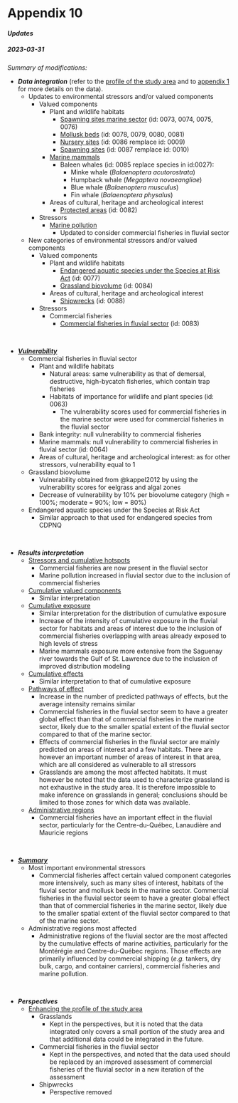 # Appendix 10 {.unnumbered #annexe10}

#### ***Updates*** {.unnumbered}

##### ***2023-03-31*** {.unnumbered}

*Summary of modifications:*

- ***Data integration*** (refer to the [profile of the study area](#portrait) and to [appendix 1](#annexe1) for more details on the data). 
  - Updates to environmental stressors and/or valued components
    - Valued components
      - Plant and wildlife habitats
        - [Spawning sites marine sector](#frayères-et-sites-dalevinage) (id: 0073, 0074, 0075, 0076)
        - [Mollusk beds](#gisements-coquilliers) (id: 0078, 0079, 0080, 0081)
        - [Nursery sites](#frayères-et-sites-dalevinage) (id: 0086 remplace id: 0009)
        - [Spawning sites](#frayères-et-sites-dalevinage) (id: 0087 remplace id: 0010)
      - [Marine mammals](#mammiferesmarins)
        - Baleen whales (id: 0085 replace species in id:0027):
          - Minke whale (*Balaenoptera acutorostrata*)
          - Humpback whale (*Megaptera novaeangliae*)
          - Blue whale (*Balaenoptera musculus*)
          - Fin whale (*Balaenoptera physalus*)
      - Areas of cultural, heritage and archeological interest
        - [Protected areas](#milieux-protégés) (id: 0082)
    - Stressors
      - [Marine pollution](#pollutionmaritime)
        - Updated to consider commercial fisheries in fluvial sector

  - New categories of environmental stressors and/or valued components
    - Valued components
      - Plant and wildlife habitats
        - [Endangered aquatic species under the Species at Risk Act](#espèces-fauniques-et-floristiques-à-statut) (id: 0077)
        - [Grassland biovolume](#herbiers-aquatiques) (id: 0084)    
      - Areas of cultural, heritage and archeological interest
        - [Shipwrecks](#épaves) (id: 0088)
    - Stressors 
      - Commercial fisheries
        - [Commercial fisheries in fluvial sector](#secteur-fluvial) (id: 0083)

<br>

- [***Vulnerability***](vulnportrait)
  - Commercial fisheries in fluvial sector
    - Plant and wildlife habitats
      - Natural areas: same vulnerability as that of demersal, destructive, high-bycatch fisheries, which contain trap fisheries      
      - Habitats of importance for wildlife and plant species (id: 0063)
        - The vulnerability scores used for commercial fisheries in the marine sector were used for commercial fisheries in the fluvial sector
    - Bank integrity: null vulnerability to commercial fisheries
    - Marine mammals: null vulnerability to commercial fisheries in fluvial sector (id: 0064)
    - Areas of cultural, heritage and archeological interest: as for other stressors, vulnerability equal to 1
  - Grassland biovolume
    - Vulnerability obtained from @kappel2012 by using the vulnerability scores for eelgrass and algal zones
    - Decrease of vulnerability by 10% per biovolume category (high = 100%; moderate = 90%; low = 80%)
  - Endangered aquatic species under the Species at Risk Act
    - Similar approach to that used for endangered species from CDPNQ

<br>

- ***Results interpretation***
  - [Stressors and cumulative hotspots](#strcumresult)
    - Commercial fisheries are now present in the fluvial sector
    - Marine pollution increased in fluvial sector due to the inclusion of commercial fisheries
  - [Cumulative valued components](#cvcumresult)
    - Similar interpretation 
  - [Cumulative exposure](#cumexpresult)
    - Similar interpretation for the distribution of cumulative exposure
    - Increase of the intensity of cumulative exposure in the fluvial sector for habitats and areas of interest due to the inclusion of commercial fisheries overlapping with areas already exposed to high levels of stress 
    - Marine mammals exposure more extensive from the Saguenay river towards the Gulf of St. Lawrence due to the inclusion of improved distribution modeling
  - [Cumulative effects](#cearesult)
    - Similar interpretation to that of cumulative exposure
  - [Pathways of effect](#chemins-deffet)
    - Increase in the number of predicted pathways of effects, but the average intensity remains similar
    - Commercial fisheries in the fluvial sector seem to have a greater global effect than that of commercial fisheries in the marine sector, likely due to the smaller spatial extent of the fluvial sector compared to that of the marine sector.
    - Effects of commercial fisheries in the fluvial sector are mainly predicted on areas of interest and a few habitats. There are however an important number of areas of interest in that area, which are all considered as vulnerable to all stressors
    - Grasslands are among the most affected habitats. It must however be noted that the data used to characterize grassland is not exhaustive in the study area. It is therefore impossible to make inference on grasslands in general; conclusions should be limited to those zones for which data was available.
  - [Administrative regions](#régions-administratives)
    - Commercial fisheries have an important effect in the fluvial sector, particularly for the Centre-du-Québec, Lanaudière and Mauricie regions
    
<br>

- [***Summary***](#sommaire)
  - Most important environmental stressors
    - Commercial fisheries affect certain valued component categories more intensively, such as many sites of interest, habitats of the fluvial sector and mollusk beds in the marine sector. Commercial fisheries in the fluvial sector seem to have a greater global effect than that of commercial fisheries in the marine sector, likely due to the smaller spatial extent of the fluvial sector compared to that of the marine sector.
  - Administrative regions most affected
    - Administrative regions of the fluvial sector are the most affected by the cumulative effects of marine activities, particularly for the Montérégie and Centre-du-Québec regions. Those effects are primarily influenced by commercial shipping (*e.g.* tankers, dry bulk, cargo, and container carriers), commercial fisheries and marine pollution.
  
<br>

- ***Perspectives***
  - [Enhancing the profile of the study area](#donneesperspective)
    - Grasslands
      - Kept in the perspectives, but it is noted that the data integrated only covers a small portion of the study area and that additional data could be integrated in the future. 
    - Commercial fisheries in the fluvial sector
      - Kept in the perspectives, and noted that the data used should be replaced by an improved assessment of commercial fisheries of the fluvial sector in a new iteration of the assessment
    - Shipwrecks
      - Perspective removed
